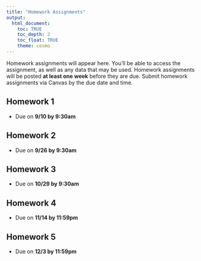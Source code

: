 ```yaml
---
title: "Homework Assignments"
output: 
  html_document:
    toc: TRUE
    toc_depth: 2
    toc_float: TRUE
    theme: cosmo
---
```


Homework assignments will appear here. You'll be able to access the assignment, as well as any data that may be used. Homework assignments will be posted **at least one week** before they are due. Submit homework assignments via Canvas by the due date and time.

## Homework 1
- Due on **9/10 by 9:30am**

## Homework 2
- Due on **9/26 by 9:30am**

## Homework 3
- Due on **10/29 by 9:30am**

## Homework 4
- Due on **11/14 by 11:59pm**

## Homework 5
- Due on **12/3 by 11:59pm**
